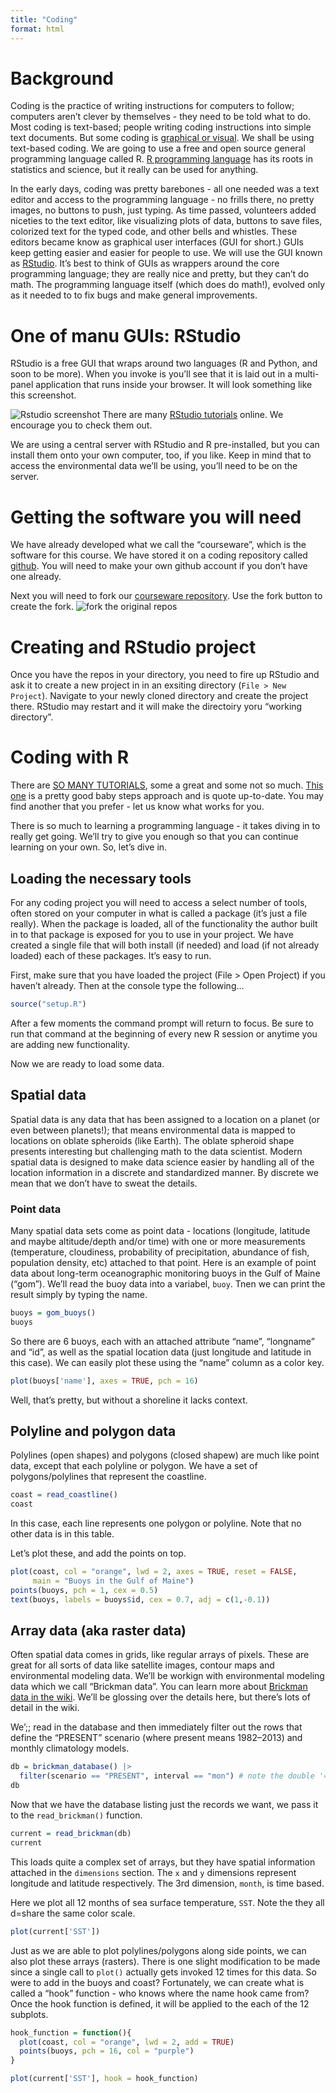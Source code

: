 ```yaml
---
title: "Coding"
format: html
---
```


# Background

Coding is the practice of writing instructions for computers to follow; computers aren't clever by themselves - they need to be told what to do.  Most coding is text-based; people writing coding instructions into simple text documents.  But some coding is [graphical or visual](https://en.wikipedia.org/wiki/Visual_programming_language). We shall be using text-based coding.  We are going to use a free and open source general programming language called R. [R programming language](https://www.r-project.org/) has its roots in statistics and science, but it really can be used for anything.

In the early days, coding was pretty barebones - all one needed was a text editor and access to the programming language - no frills there, no pretty images, no buttons to push, just typing.  As time passed, volunteers added niceties to the text editor, like visualizing plots of data, buttons to save files, colorized text for the typed code, and other bells and whistles. These editors became know as graphical user interfaces (GUI for short.) GUIs keep getting easier and easier for people to use.  We will use the GUI known as [RStudio](https://posit.co/). It's best to think of GUIs as wrappers around the core programming language; they are really nice and pretty, but they can't do math. The programming language itself (which does do math!), evolved only as it needed to to fix bugs and make general improvements.

# One of manu GUIs: RStudio

RStudio is a free GUI that wraps around two languages (R and Python, and soon to be more).  When you invoke is you'll see that it is laid out in a multi-panel application that runs inside your browser. It will look something like this screenshot.

![Rstudio screenshot](images/Rstudio.png)
There are many [RStudio tutorials](https://duckduckgo.com/?q=introduction+to+rstudio&t=ffab&atb=v342-1&iax=videos&ia=videos&iai=https%3A%2F%2Fwww.youtube.com%2Fwatch%3Fv%3Dw8ooTMStQV0&pn=1) online.  We encourage you to check them out.

We are using a central server with RStudio and R pre-installed, but you can install them onto your own computer, too, if you like.  Keep in mind that to access the environmental data we'll be using, you'll need to be on the server. 

# Getting the software you will need

We have already developed what we call the "courseware", which is the software for this course. We have stored it on a coding repository called [github](https://github.com). You will need to make your own github account if you don't have one already.  

Next you will need to fork our [courseware repository](https://github.com/BigelowLab/ColbyForecasting2025).  Use the fork button to create the fork. 
![fork the original repos](images/repos-fork.png)

# Creating and RStudio project

Once you have the repos in your directory, you need to fire up RStudio and ask it to create a new project in in an exsiting directory (`File > New Project`).  Navigate to your newly cloned directory and create the project there.  RStudio may restart and it will make the directoiry yoru "working directory".

# Coding with R
 
There are [SO MANY TUTORIALS](https://duckduckgo.com/?t=ffab&q=introduction+to+R&atb=v342-1&ia=web), some a great and some not so much. [This one](https://intro2r.com/) is a pretty good baby steps approach and is quote up-to-date. You may find another that you prefer - let us know what works for you.

There is so much to learning a programming language - it takes diving in to really get going. We'll try to give you enough so that you can continue learning on your own.  So, let's dive in.

## Loading the necessary tools

For any coding project you will need to access a select number of tools, often stored on your computer in what is called a package (it's just a file really).  When the package is loaded, all of the functionality the author built in to that package is exposed for you to use in your project.  We have created a single file that will both install (if needed) and load (if not already loaded) each of these packages.  It's easy to run.

First, make sure that you have loaded the project (File > Open Project) if you haven't already.  Then at the console type the following...

```r
source("setup.R")
```

After a few moments the command prompt will return to focus.  Be sure to run that command at the beginning of every new R session or anytime you are adding new functionality.

Now we are ready to load some data.

## Spatial data

Spatial data is any data that has been assigned to a location on a planet (or even between planets!); that means environmental data is mapped to locations on oblate spheroids (like Earth). The oblate spheroid shape presents interesting but challenging math to the data scientist. Modern spatial data is designed to make data science easier by handling all of the location information in a discrete and standardized manner. By discrete we mean that we don't have to sweat the details.

### Point data

Many spatial data sets come as point data - locations (longitude, latitude and maybe altitude/depth and/or time) with one or more measurements (temperature, cloudiness, probability of precipitation, abundance of fish, population density, etc) attached to that point.  Here is an example of point data about long-term oceanographic monitoring buoys in the Gulf of Maine ("gom").  We'll read the buoy data into a variabel, `buoy`.  Tnen we can print the result simply by typing the name.

```r
buoys = gom_buoys()
buoys
```
So there are 6 buoys, each with an attached attribute "name", "longname" and "id", as well as the spatial location data (just longitude and latitude in this case). We can easily plot these using the "name" column as a color key.

```r
plot(buoys['name'], axes = TRUE, pch = 16)
```

Well, that's pretty, but without a shoreline it lacks context.  

## Polyline and polygon data

Polylines (open shapes) and polygons (closed shapew) are much like point data, except that each polyline or polygon.  We have a set of polygons/polylines that represent the coastline.

```r
coast = read_coastline()
coast
```
In this case, each line represents one polygon or polyline.  Note that no other data is in this table.

Let's plot these, and add the points on top.

```r
plot(coast, col = "orange", lwd = 2, axes = TRUE, reset = FALSE,
     main = "Buoys in the Gulf of Maine")
points(buoys, pch = 1, cex = 0.5)
text(buoys, labels = buoys$id, cex = 0.7, adj = c(1,-0.1))
```

## Array data (aka raster data)

Often spatial data comes in grids, like regular arrays of pixels.  These are great for all sorts of data like satellite images, contour maps and environmental modeling data.  We'll be workign with environmental modeling data which we call "Brickman data".  You can learn more about [Brickman data in the wiki](https://github.com/BigelowLab/ColbyForecasting2025/wiki/Brickman).  We'll be glossing over the details here, but there's lots of detail in the wiki.

We';; read in the database and then immediately filter out the rows that define the "PRESENT" scenario (where present means 1982–2013) and monthly climatology models.
```r
db = brickman_database() |>
  filter(scenario == "PRESENT", interval == "mon") # note the double '=='
db
```
Now that we have the database listing just the records we want, we pass it to the `read_brickman()` function.

```r
current = read_brickman(db)
current
```
This loads quite a complex set of arrays, but they have spatial information attached in the `dimensions` section.  The `x` and `y` dimensions represent longitude and latitude respectively.  The 3rd dimension, `month`, is time based.  

Here we plot all 12 months of sea surface temperature, `SST`.  Note the they all d=share the same color scale.

```r
plot(current['SST'])
```

Just as we are able to plot polylines/polygons along side points, we can also plot these arrays (rasters).  There is one slight modification to be made since a single call to `plot()` actually gets invoked 12 times for this data.  So were to add in the buoys and coast? Fortunately, we can create what is called a "hook" function - who knows where the name hook came from?  Once the hook function is defined, it will be applied to the each of the 12 subplots.

```r
hook_function = function(){
  plot(coast, col = "orange", lwd = 2, add = TRUE)
  points(buoys, pch = 16, col = "purple")
}

plot(current['SST'], hook = hook_function)
```
